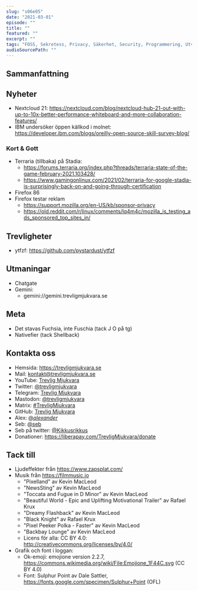 ```yaml
---
slug: "s06e05"
date: "2021-03-01"
episode: ""
title: ""
featured: ""
excerpt: ""
tags: "FOSS, Sekretess, Privacy, Säkerhet, Security, Programmering, Utveckling, Mjukvara, PinePhone, Technology, Linux, Open Source, kernel"
audioSourcePath: ""
---
```


## Sammanfattning

## Nyheter

- Nextcloud 21: https://nextcloud.com/blog/nextcloud-hub-21-out-with-up-to-10x-better-performance-whiteboard-and-more-collaboration-features/
- IBM undersöker öppen källkod i molnet: https://developer.ibm.com/blogs/oreilly-open-source-skill-survey-blog/

### Kort & Gott

- Terraria (tillbaka) på Stadia:
  - https://forums.terraria.org/index.php?threads/terraria-state-of-the-game-february-2021.103428/
  - https://www.gamingonlinux.com/2021/02/terraria-for-google-stadia-is-surprisingly-back-on-and-going-through-certification
- Firefox 86
- Firefox testar reklam
  - https://support.mozilla.org/en-US/kb/sponsor-privacy
  - https://old.reddit.com/r/linux/comments/lq4m4c/mozilla_is_testing_ads_sponsored_top_sites_in/

## Trevligheter

- ytfzf: https://github.com/pystardust/ytfzf

## Utmaningar

- Chatgate
- Gemini:
  - gemini://gemini.trevligmjukvara.se

## Meta

- Det stavas Fuchsia, inte Fuschia (tack J O på tg)
- Nativefier (tack Shellback)

## Kontakta oss

- Hemsida: https://trevligmjukvara.se
- Mail: kontakt@trevligmjukvara.se
- YouTube: [Trevlig Mjukvara](https://www.youtube.com/channel/UCRVmpkj-XM6UhUCjGiL3hhQ)
- Twitter: [@trevligmjukvara](https://twitter.com/trevligmjukvara)
- Telegram: [Trevlig Mjukvara](https://t.me/trevligmjukvara)
- Mastodon: [@trevligmjukvara](https://mastodon.linuxkompis.se/@trevligmjukvara)
- Matrix: [#TrevligMjukvara](https://matrix.to/#/%23TrevligMjukvara:matrix.org)
- GitHub: [Trevlig Mjukvara](https://github.com/trevligmjukvara)
- Alex: [@_alexander_](https://mastodon.online/@_alexander_)
- Seb: [@seb](https://social.gelotte.dev/@seb)
- Seb på twitter: [@Kikkusrikkus](https://twitter.com/Kikkusrikkus)
- Donationer: https://liberapay.com/TrevligMjukvara/donate

## Tack till

- Ljudeffekter från https://www.zapsplat.com/
- Musik från https://filmmusic.io
  - "Pixelland" av Kevin MacLeod
  - "NewsSting" av Kevin MacLeod
  - "Toccata and Fugue in D Minor" av Kevin MacLeod
  - "Beautiful World - Epic and Uplifting Motivational Trailer" av Rafael Krux
  - "Dreamy Flashback" av Kevin MacLeod
  - "Black Knight" av Rafael Krux
  - "Pixel Peeker Polka - Faster" av Kevin MacLeod
  - "Backbay Lounge" av Kevin MacLeod
  - Licens för alla: CC BY 4.0: http://creativecommons.org/licenses/by/4.0/
- Grafik och font i loggan:
  - Ok-emoji: emojione version 2.2.7, https://commons.wikimedia.org/wiki/File:Emojione_1F44C.svg (CC BY 4.0)
  - Font: Sulphur Point av Dale Sattler, https://fonts.google.com/specimen/Sulphur+Point (OFL)
